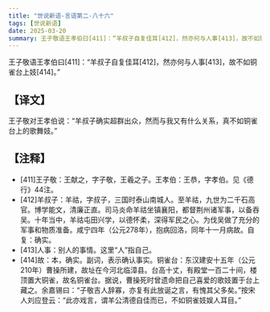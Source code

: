 ```yaml
---
title: "世说新语-言语第二-八十六"
tags: [世说新语]
date: 2025-03-20
summary: 王子敬语王孝伯曰[411]：“羊叔子自复佳耳[412]，然亦何与人事[413]，故不如铜雀台上妓[414]。
---
```


王子敬语王孝伯曰[411]：“羊叔子自复佳耳[412]，然亦何与人事[413]，故不如铜雀台上妓[414]。”

## 【译文】

王子敬对王孝伯说：“羊叔子确实超群出众，然而与我又有什么关系，真不如铜雀台上的歌舞妓。”

## 【注释】

- [411]王子敬：王献之，字子敬，王羲之子。王孝伯：王恭，字孝伯。见《德行》44注。
- [412]羊叔子：羊祜，字叔子，三国时泰山南城人。至羊祜，九世为二千石高官。博学能文，清廉正直。司马炎命羊祜坐镇襄阳，都督荆州诸军事，以备吞吴。十年当中，羊祜屯田兴学，以德怀柔，深得军民之心。为伐吴做了充分的军事和物质准备。咸宁四年（公元278年），抱病回洛，同年十一月病故。自复：确实。
- [413]人事：别人的事情。这里“人”指自己。
- [414]故：本，确实。副词，表示确认事实。铜雀台：东汉建安十五年（公元210年）曹操所建，故址在今河北临漳县。台高十丈，有殿堂一百二十间，楼顶置大铜雀，故名铜雀台。据说，曹操死时曾遗命把自己喜爱的歌妓置于台上藏之。余嘉锡曰：“子敬吉人辞寡，亦复有此放诞之言，有愧其父多矣。”按宋人刘应登云：“此亦戏言，谓羊公清德自佳而已，不如铜雀妓娱人耳目。”
